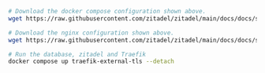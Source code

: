 ```bash
# Download the docker compose configuration shown above.
wget https://raw.githubusercontent.com/zitadel/zitadel/main/docs/docs/self-hosting/manage/reverseproxy/docker-compose.yaml

# Download the nginx configuration shown above.
wget https://raw.githubusercontent.com/zitadel/zitadel/main/docs/docs/self-hosting/manage/reverseproxy/traefik/traefik-external-tls.yaml

# Run the database, zitadel and Traefik
docker compose up traefik-external-tls --detach
```
